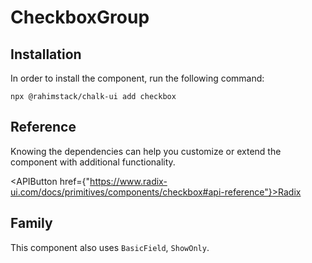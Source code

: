 
<Meta of={Stories} name="README"/>

# CheckboxGroup

## Installation

In order to install the component, run the following command:

```shell
npx @rahimstack/chalk-ui add checkbox
```

## Reference

Knowing the dependencies can help you customize or extend the component with additional functionality.

<APIButton href={"https://www.radix-ui.com/docs/primitives/components/checkbox#api-reference"}>Radix</APIButton>

## Family

This component also uses `BasicField`, `ShowOnly`.
